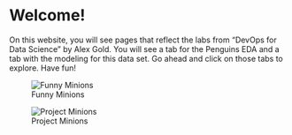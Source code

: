 # Welcome!

On this website, you will see pages that reflect the labs from "DevOps for Data Science" by Alex Gold. You will see a tab for the Penguins EDA and a tab with the modeling for this data set. Go ahead and click on those tabs to explore. Have fun!
 
![Funny Minions](~/math-378-final-project-laurenepettit/minions.gif "You having fun while looking at my website")

![Project Minions](~/math-378-final-project-laurenepettit/minions2.gif "Me getting this website to work")

